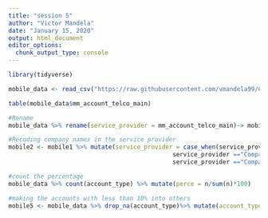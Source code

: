 ---
title: "session 5"
author: "Victor Mandela"
date: "January 15, 2020"
output: html_document
editor_options: 
  chunk_output_type: console
---

```{r}
library(tidyverse)

mobile_data <- read_csv("https://raw.githubusercontent.com/vmandela99/Class-assignment-12th-july-2019/master/mobilemoney_data.csv")

table(mobile_data$mm_account_telco_main)

#Rename
mobile_data %>% rename(service_provider = mm_account_telco_main)-> mobile1

#Recoding company names in the service provider
mobile2 <- mobile1 %>% mutate(service_provider = case_when(service_provider == "Company_A"~"safcom",
                                              service_provider =="Company_B"~"telcom",
                                              service_provider =="Company_C"~"airtel")) %>% drop_na(service_provider)%>%  count(service_provider) %>% mutate(percentage = n/sum(n)*100)
```

```{r}
#count the percentage
mobile_data %>% count(account_type) %>% mutate(perce = n/sum(n)*100)

#making the accounts with less than 10% into others
mobile5 <- mobile_data %>% drop_na(account_type)%>% mutate(account_type = case_when(account_type %in% c("MFI Account","None", "Online Bank Account")~ "Others",TRUE~account_type))
```

